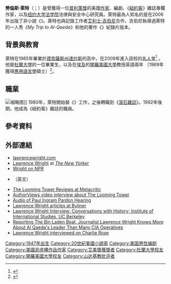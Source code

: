 {{copyedit|time=2017-02-23T12:57:09+00:00}}
{{Infobox writer  
| name          = 勞倫斯·萊特<br />Lawrence Wright
| image         = Lawrence Wright 2014 (cropped).jpg
| image_size    = 220px
| caption       = 2014年的萊特
| birth_date    = {{Birth date and age|1947|08|02}}
| birth_place   = {{USA}}[[俄克拉荷馬州|俄克拉荷馬州]][[俄克拉荷馬市|俄克拉荷馬市]]
| death_date    = 
| death_place   = 
| occupation    = [[新聞從業員|新聞從業員]]、[[編劇|編劇]]
| nationality   = 
| education     = 
| alma_mater    = [[杜蘭大學|杜蘭大學]]
| notableworks  = 《''{{link-en|The Looming Tower|The Looming Tower|The Looming Tower: Al-Qaeda and the Road to 9/11}}''》
| awards        = [[普立茲非小說獎|普立茲非小說獎]]（2007年）
| website       = {{URL|http://www.lawrencewright.com/}}
}}
'''勞倫斯·萊特'''（{{lang-en|'''Lawrence Wright'''}}；{{bd|1947年|8月2日||}}）是曾獲得一位[[普利策奖|普利策獎]]的美國[[作者|作家]]、編劇、《[[紐約客|紐約客]]》雜誌專欄作家，以及[[纽约大学法学院|纽约大学法学院]]法律與安全中心研究員。萊特最為人知名的是在2006年出版了非小說《''{{link-en|The Looming Tower|The Looming Tower|The Looming Tower: Al-Qaeda and the Road to 9/11}}''》。萊特也與記錄工作者[[艾力士·吉伯尼|艾利士·吉伯尼]]合作，吉伯尼執導過萊特的一人秀《''My Trip to Al-Qaeda''》和他的著作《''{{link-en|Going Clear (book)|Going Clear (book)|Going Clear}}''》紀錄片版本。

== 背景與教育 ==
萊特在1965年畢業於[[德克薩斯州|德克薩斯州]][[達拉斯|達拉斯]]的{{link-en|Woodrow Wilson High School (Dallas)|Woodrow Wilson High School (Dallas)|Woodrow Wilson}}高中，在2009年進入該校的[[名人堂|名人堂]]<ref>{{cite news|url=http://www.dallasnews.com/sharedcontent/dws/dn/education/stories/DN-woodrow_26met.ART.Central.Edition1.4b057ff.html|title=Alumni gather to celebrate Woodrow Wilson High's 80th anniversary|last=Unmuth|first=Katherine Leal|date=April 26, 2009|newspaper=[[The_Dallas_Morning_News|The Dallas Morning News]]|accessdate=August 21, 2010}}</ref> 。他是[[杜蘭大學|杜蘭大學]]的一位畢業生，以及在[[埃及|埃及]]的[[開羅美國大學|開羅美國大學]]教授英語兩年 （1969年獲得[[應用語言學|應用語言學]]碩士）<ref name="Lawrence Wright: About">{{cite web|url=http://www.lawrencewright.com/about/|title=Lawrence Wright: About|accessdate=2013-09-17|archive-date=2016-06-11|archive-url=https://web.archive.org/web/20160611061650/http://www.lawrencewright.com/about/|dead-url=no}}</ref>。

== 職業 ==
[[File:Lawrence_Wright_at_the_LBJ_Presidential_Library.jpg|缩略图]]]]
1980年，萊特開始替《{{link-en|德克薩斯月刊|Texas Monthly}}》工作，之後轉職到《[[滾石_(雜誌)|滾石雜誌]]》。1992年後期，他成為《紐約客》雜誌的職員。

== 參考資料 ==
{{reflist|2}}

== 外部連結 ==
* [http://www.lawrencewright.com lawrencewright.com] {{Wayback|url=http://www.lawrencewright.com/ |date=20061028174622 }}
* [http://www.newyorker.com/search?qt=dismax&sort=score+desc&query=lawrence+wright&submit= Lawrence Wright] at ''[[紐約客|The New Yorker]]''
* [http://www.npr.org/templates/story/story.php?storyId=129697986 Wright on NPR]
* {{C-SPAN|Lawrence Wright}}（英文）
* [https://web.archive.org/web/20061013054623/http://www.metacritic.com/books/authors/wrightlawrence/loomingtower The Looming Tower Reviews at Metacritic]
* [https://web.archive.org/web/20060508205729/http://www.authorviews.com/authors/wright/video.php AuthorViews video interview about The Looming Tower] 
* [http://members.aol.com/ingramorg/hearing.htm Audio of Paul Ingram Pardon Hearing] {{Wayback|url=http://members.aol.com/ingramorg/hearing.htm |date=20031212151523 }}
* [https://web.archive.org/web/20110628005326/http://byliner.com/writers/lawrence-wright Lawrence Wright articles at Byliner]
* [http://globetrotter.berkeley.edu/people6/Wright/wright-con1.html Lawrence Wright Interview: Conversations with History; Institute of International Studies, UC Berkeley]
* [http://www.cbsnews.com/stories/2007/09/09/sunday/main3244713.shtml Reporting The Bin Laden Beat, Journalist Lawrence Wright Knows More About Al Qaeda's Leader Than Many CIA Operatives] {{WebCite|url=https://www.webcitation.org/5mWyIKvfJ?url=http://www.cbsnews.com/stories/2007/09/09/sunday/main3244713.shtml |date=20100104131435 |dateformat=iso }}
* [https://archive.is/20130215170203/http://www.charlierose.com/search/?text=lawrence+wright Lawrence Wright interviewed on Charlie Rose]

{{DEFAULTSORT:Wright, Lawrence}}
[[Category:1947年出生|Category:1947年出生]]
[[Category:20世紀美國小說家|Category:20世紀美國小說家]]
[[Category:美国男性编剧|Category:美国男性编剧]]
[[Category:美國非虛構作品作家|Category:美國非虛構作品作家]]
[[Category:艾美獎獲獎者|Category:艾美獎獲獎者]]
[[Category:杜蘭大學校友|Category:杜蘭大學校友]]
[[Category:開羅美國大學校友|Category:開羅美國大學校友]]
[[Category:山达基教批评者|Category:山达基教批评者]]